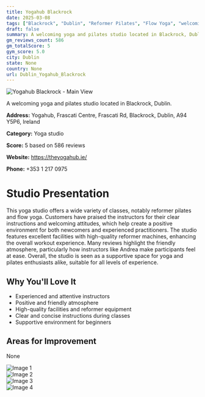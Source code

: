 ```yaml
---
title: Yogahub Blackrock
date: 2025-03-08
tags: ["Blackrock", "Dublin", "Reformer Pilates", "Flow Yoga", "welcoming", "positive atmosphere", "Dublin"]  
draft: false
summary: A welcoming yoga and pilates studio located in Blackrock, Dublin.
gm_reviews_count: 586
gm_totalScore: 5
gym_score: 5.0
city: Dublin
state: None
country: None
url: Dublin_Yogahub_Blackrock
---
```


<div className="aspect-[16/9] relative my-8">
  <img 
    src="https://lh5.googleusercontent.com/p/AF1QipNWfYuS8fM_5t6bzuxYtHSg2MKTe4lTv_T2vrLZ=w1920-h1080-k-no"
    alt="Yogahub Blackrock - Main View"
    className="object-cover absolute inset-0 w-full h-full rounded-lg"
  />
</div>

A welcoming yoga and pilates studio located in Blackrock, Dublin.

**Address:** Yogahub, Frascati Centre, Frascati Rd, Blackrock, Dublin, A94 Y5P6, Ireland

**Category:** Yoga studio

**Score:** 5 based on 586 reviews

**Website:** https://theyogahub.ie/

**Phone:** +353 1 217 0975

# Studio Presentation

This yoga studio offers a wide variety of classes, notably reformer pilates and flow yoga. Customers have praised the instructors for their clear instructions and welcoming attitudes, which help create a positive environment for both newcomers and experienced practitioners. The studio features excellent facilities with high-quality reformer machines, enhancing the overall workout experience. Many reviews highlight the friendly atmosphere, particularly how instructors like Andrea make participants feel at ease. Overall, the studio is seen as a supportive space for yoga and pilates enthusiasts alike, suitable for all levels of experience.



## Why You'll Love It

- Experienced and attentive instructors
- Positive and friendly atmosphere
- High-quality facilities and reformer equipment
- Clear and concise instructions during classes
- Supportive environment for beginners

## Areas for Improvement

None

<div className="grid grid-cols-1 xl:grid-cols-2 gap-4 my-8">
<div className="aspect-[4/3] relative"><img src="https://lh5.googleusercontent.com/p/AF1QipPvMrsBOPQafLxmG2ebuGRDWiQ3k1mlbh1MlUSR=w1920-h1080-k-no" alt="Image 1" className="object-cover absolute inset-0 w-full h-full rounded-lg" /></div>
<div className="aspect-[4/3] relative"><img src="https://lh5.googleusercontent.com/p/AF1QipMYHGNejEIR8bE8kdWRjNf2W5cTpruxrkUAvcZI=w1920-h1080-k-no" alt="Image 2" className="object-cover absolute inset-0 w-full h-full rounded-lg" /></div>
<div className="aspect-[4/3] relative"><img src="https://lh5.googleusercontent.com/p/AF1QipMGEROR92ibojesaKbJe3ZTqQw2h1JGVMs58o0v=w1920-h1080-k-no" alt="Image 3" className="object-cover absolute inset-0 w-full h-full rounded-lg" /></div>
<div className="aspect-[4/3] relative"><img src="https://lh5.googleusercontent.com/p/AF1QipOPwAj5h3WvvnMVKPQgpQ5K90hkPCnlB6eHAzG1=w1920-h1080-k-no" alt="Image 4" className="object-cover absolute inset-0 w-full h-full rounded-lg" /></div>
</div>